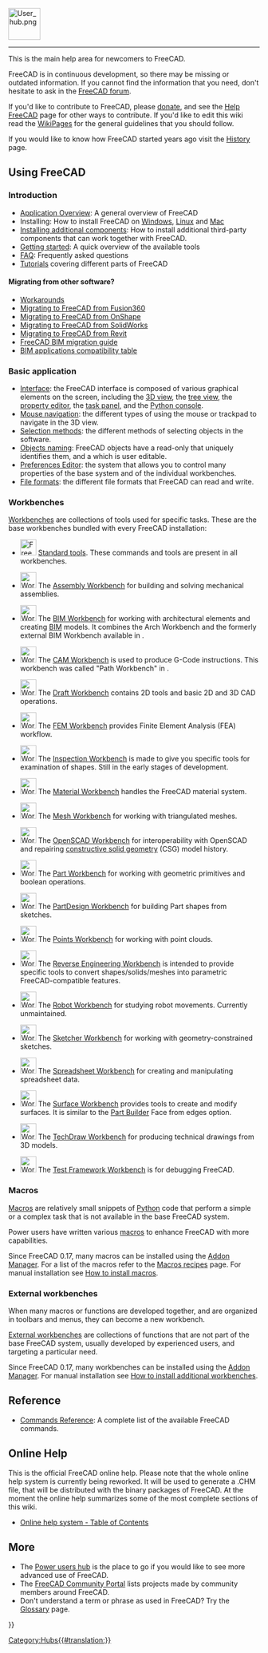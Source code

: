 <languages/>
{{TOCright}}
[[Image:User_hub.png|64px]]
----
<translate>

<!--T:2-->
This is the main help area for newcomers to FreeCAD.

<!--T:3-->
FreeCAD is in continuous development, so there may be missing or outdated information. If you cannot find the information that you need, don't hesitate to ask in the [https://forum.freecad.org FreeCAD forum].

<!--T:21-->
If you'd like to contribute to FreeCAD, please [[Donate|donate]], and see the [[Help_FreeCAD|Help FreeCAD]] page for other ways to contribute. If you'd like to edit this wiki read the [[WikiPages|WikiPages]] for the general guidelines that you should follow.

<!--T:22-->
If you would like to know how FreeCAD started years ago visit the [[History|History]] page.

== Using FreeCAD == <!--T:5-->

===Introduction=== <!--T:6-->

<!--T:7-->
* [[About_FreeCAD|Application Overview]]: A general overview of FreeCAD
* Installing: How to install FreeCAD on [[Installing_on_Windows|Windows]], [[Installing_on_Linux|Linux]] and [[Installing_on_Mac|Mac]]
* [[Installing_additional_components|Installing additional components]]: How to install additional third-party components that can work together with FreeCAD.
* [[Getting_started|Getting started]]: A quick overview of the available tools
* [[Frequently_asked_questions|FAQ]]: Frequently asked questions
* [[Tutorials|Tutorials]] covering different parts of FreeCAD

====Migrating from other software?==== <!--T:64-->

<!--T:41-->
* [[Workarounds|Workarounds]]
* [[Migrating_to_FreeCAD_from_Fusion360|Migrating to FreeCAD from Fusion360]]
* [[Migrating_to_FreeCAD_from_OnShape|Migrating to FreeCAD from OnShape]]
* [[Migrating_to_FreeCAD_from_SolidWorks|Migrating to FreeCAD from SolidWorks]]
* [[Migrating_to_FreeCAD_from_Revit|Migrating to FreeCAD from Revit]]
* [https://yorik.uncreated.net/blog/2020-010-freecad-bim-guide FreeCAD BIM migration guide]
* [[BIM_application_compatibility_table|BIM applications compatibility table]]

===Basic application=== <!--T:8-->

<!--T:9-->
* [[Interface|Interface]]: the FreeCAD interface is composed of various graphical elements on the screen, including the [[3D_view|3D view]], the [[Tree_view|tree view]], the [[Property_editor|property editor]], the [[Task_panel|task panel]], and the [[Python_console|Python console]].
* [[Mouse_navigation|Mouse navigation]]: the different types of using the mouse or trackpad to navigate in the 3D view.
* [[Selection_methods|Selection methods]]: the different methods of selecting objects in the software.
* [[Object_name|Objects naming]]: FreeCAD objects have a read-only {{incode|Name}} that uniquely identifies them, and a {{incode|Label}} which is user editable.
* [[Preferences_Editor|Preferences Editor]]: the system that allows you to control many properties of the base system and of the individual workbenches.
* [[Import_Export|File formats]]: the different file formats that FreeCAD can read and write.

===Workbenches=== <!--T:10-->

<!--T:33-->
[[Workbenches|Workbenches]] are collections of tools used for specific tasks. These are the base workbenches bundled with every FreeCAD installation:

<!--T:42-->
<!--Please keep this list consistent with Online_Help_Toc and Workbenches-->
* [[Image:Freecad.svg|32px]] [[Std_Base|Standard tools]]. These commands and tools are present in all workbenches.

<!--T:66-->
* [[Image:Workbench_Assembly.svg|32px]] The [[Assembly_Workbench|Assembly Workbench]] for building and solving mechanical assemblies. {{Version|1.0}}

<!--T:67-->
* [[Image:Workbench_BIM.svg|32px]] The [[BIM_Workbench|BIM Workbench]] for working with architectural elements and creating [https://en.wikipedia.org/wiki/Building_information_modeling BIM] models. It combines the Arch Workbench and the formerly external BIM Workbench available in {{VersionMinus|0.21}}.

<!--T:65-->
* [[Image:Workbench_CAM.svg|32px]] The [[CAM_Workbench|CAM Workbench]] is used to produce G-Code instructions. This workbench was called "Path Workbench" in {{VersionMinus|0.21}}.

<!--T:44-->
* [[Image:Workbench_Draft.svg|32px]] The [[Draft_Workbench|Draft Workbench]] contains 2D tools and basic 2D and 3D CAD operations.

<!--T:45-->
* [[Image:Workbench_FEM.svg|32px]] The [[FEM_Workbench|FEM Workbench]] provides Finite Element Analysis (FEA) workflow.

<!--T:47-->
* [[Image:Workbench_Inspection.svg|32px]] The [[Inspection_Workbench|Inspection Workbench]] is made to give you specific tools for examination of shapes. Still in the early stages of development.

<!--T:68-->
* [[Image:Workbench_Material.svg|32px]] The [[Material_Workbench|Material Workbench]] handles the FreeCAD material system. {{Version|1.0}}

<!--T:48-->
* [[Image:Workbench_Mesh.svg|32px]] The [[Mesh_Workbench|Mesh Workbench]] for working with triangulated meshes.

<!--T:49-->
* [[Image:Workbench_OpenSCAD.svg|32px]] The [[OpenSCAD_Workbench|OpenSCAD Workbench]] for interoperability with OpenSCAD and repairing [[Constructive_solid_geometry|constructive solid geometry]] (CSG) model history.

<!--T:50-->
* [[Image:Workbench_Part.svg|32px]] The [[Part_Workbench|Part Workbench]] for working with geometric primitives and boolean operations.

<!--T:51-->
* [[Image:Workbench_PartDesign.svg|32px]] The [[PartDesign_Workbench|PartDesign Workbench]] for building Part shapes from sketches.

<!--T:53-->
* [[Image:Workbench_Points.svg|32px]] The [[Points_Workbench|Points Workbench]]  for working with point clouds.

<!--T:55-->
* [[Image:Workbench_Reverse_Engineering.svg|32px]] The [[Reverse_Engineering_Workbench|Reverse Engineering Workbench]] is intended to provide specific tools to convert shapes/solids/meshes into parametric FreeCAD-compatible features.

<!--T:56-->
* [[Image:Workbench_Robot.svg|32px]] The [[Robot_Workbench|Robot Workbench]] for studying robot movements. Currently unmaintained.

<!--T:57-->
* [[Image:Workbench_Sketcher.svg|32px]] The [[Sketcher_Workbench|Sketcher Workbench]] for working with geometry-constrained sketches.

<!--T:58-->
* [[Image:Workbench_Spreadsheet.svg|32px]] The [[Spreadsheet_Workbench|Spreadsheet Workbench]] for creating and manipulating spreadsheet data.

<!--T:60-->
* [[Image:Workbench_Surface.svg|32px]] The [[Surface_Workbench|Surface Workbench]] provides tools to create and modify surfaces. It is similar to the [[Part_Builder|Part Builder]] Face from edges option.

<!--T:61-->
* [[Image:Workbench_TechDraw.svg|32px]] The [[TechDraw_Workbench|TechDraw Workbench]] for producing technical drawings from 3D models.

<!--T:62-->
* [[Image:Workbench_Test.svg|32px]] The [[Testing|Test Framework Workbench]] is for debugging FreeCAD.

===Macros=== <!--T:24-->

<!--T:35-->
[[Macros|Macros]] are relatively small snippets of [[Python|Python]] code that perform a simple or a complex task that is not available in the base FreeCAD system.

<!--T:36-->
Power users have written various [[Macros|macros]] to enhance FreeCAD with more capabilities.

<!--T:32-->
Since FreeCAD 0.17, many macros can be installed using the [[Std_AddonMgr|Addon Manager]]. For a list of the macros refer to the [[Macros_recipes|Macros recipes]] page. For manual installation see [[How_to_install_macros|How to install macros]].

===External workbenches=== <!--T:23-->

<!--T:37-->
When many macros or functions are developed together, and are organized in toolbars and menus, they can become a new workbench.

<!--T:38-->
[[External_workbenches|External workbenches]] are collections of functions that are not part of the base FreeCAD system, usually developed by experienced users, and targeting a particular need.

<!--T:31-->
Since FreeCAD 0.17, many workbenches can be installed using the [[Std_AddonMgr|Addon Manager]]. For manual installation see [[How_to_install_additional_workbenches|How to install additional workbenches]].

==Reference== <!--T:12-->

<!--T:13-->
* [[List_of_Commands|Commands Reference]]: A complete list of the available FreeCAD commands.

== Online Help == <!--T:14-->

<!--T:15-->
<!-- To download the online help in FreeCAD you need to set the proper Url in the [[Preferences_Editor|Preferences Editor]] of FreeCAD. Currently the right url has to point to this page. That means you need to set it to:
 [https://web.archive.org/web/20070224011058/http://juergen-riegel.net/FreeCAD/Docu/index.php/User_hub https://web.archive.org/web/20070224011058/http://juergen-riegel.net/FreeCAD/Docu/index.php/User_hub]
-->

<!--T:16-->
This is the official FreeCAD online help. Please note that the whole online help system is currently being reworked. It will be used to generate a .CHM file, that will be distributed with the binary packages of FreeCAD. At the moment the online help summarizes some of the most complete sections of this wiki.
* [[Online_Help_Toc|Online help system - Table of Contents]]

== More == <!--T:17-->

<!--T:18-->
* The [[Power_users_hub|Power users hub]] is the place to go if you would like to see more advanced use of FreeCAD.
* The [[FreeCAD_Community_Portal|FreeCAD Community Portal]] lists projects made by community members around FreeCAD.
* Don't understand a term or phrase as used in FreeCAD? Try the [[Glossary|Glossary]] page.


</translate>
{{Userdocnavi{{#translation:}}}}
[[Category:Hubs{{#translation:}}]]